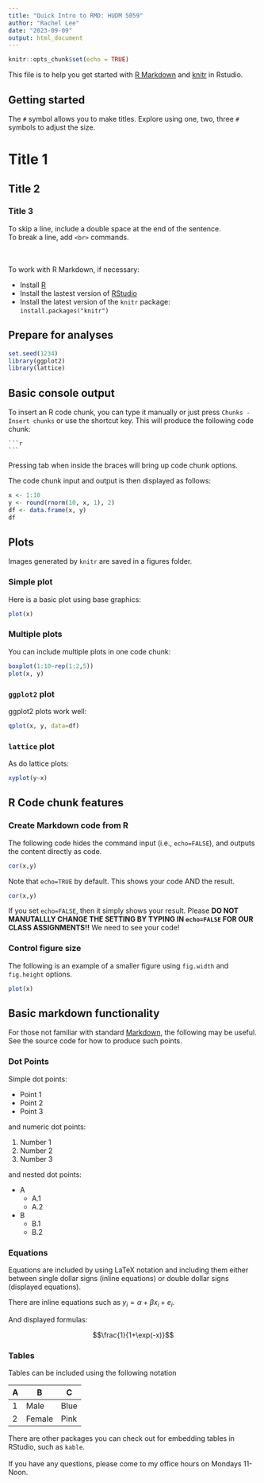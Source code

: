 ---
title: "Quick Intro to RMD: HUDM 5059"
author: "Rachel Lee"
date: "2023-09-09"
output: html_document
---

```{r setup, include=FALSE}
knitr::opts_chunk$set(echo = TRUE)
```

This file is to help you get started with [R Markdown](http://www.rstudio.org/docs/authoring/using_markdown) and [knitr](http://yihui.name/knitr/) in Rstudio.



## Getting started
The `#` symbol allows you to make titles. Explore using one, two, three `#` symbols to adjust the size.  

# Title 1
## Title 2
### Title 3

To skip a line, include a double space at the end of the sentence.  
To break a line, add `<br>` commands.
<br>
<br>
<br>

To work with R Markdown, if necessary:

* Install [R](http://www.r-project.org/)
* Install the lastest version of [RStudio](http://rstudio.org/download/)
* Install the latest version of the `knitr` package: `install.packages("knitr")`


## Prepare for analyses
```{r }
set.seed(1234)
library(ggplot2)
library(lattice)
```


## Basic console output
To insert an R code chunk, you can type it manually or just press `Chunks - Insert chunks` or use the shortcut key. This will produce the following code chunk:

    ```{r}
    
    ```

Pressing tab when inside the braces will bring up code chunk options.


The code chunk input and output is then displayed as follows:

```{r}
x <- 1:10
y <- round(rnorm(10, x, 1), 2)
df <- data.frame(x, y)
df
```

## Plots
Images generated by `knitr` are saved in a figures folder.

### Simple plot
Here is a basic plot using base graphics:

```{r}
plot(x)
```


### Multiple plots
You can include multiple plots in one code chunk:

```{r}
boxplot(1:10~rep(1:2,5))
plot(x, y)
```

### `ggplot2` plot
ggplot2 plots work well:

```{r}
qplot(x, y, data=df)
```

### `lattice` plot
As do lattice plots:

```{r}
xyplot(y~x)
```


## R Code chunk features
### Create Markdown code from R
The following code hides the command input (i.e., `echo=FALSE`), and outputs the content directly as code.
```{r}
cor(x,y)
```
Note that `echo=TRUE` by default. This shows your code AND the result.

```{r, echo=FALSE}
cor(x,y)
```
If you set `echo=FALSE`, then it simply shows your result. Please **DO NOT MANUTALLLY CHANGE THE SETTING BY TYPING IN `echo=FALSE` FOR OUR CLASS ASSIGNMENTS!!** We need to see your code!


### Control figure size
The following is an example of a smaller figure using `fig.width` and `fig.height` options.

```{r, fig.width=3, fig.height=3}
plot(x)
```

## Basic markdown functionality
For those not familiar with standard [Markdown](http://daringfireball.net/projects/markdown/), the following may be useful.
See the source code for how to produce such points.

### Dot Points
Simple dot points:

* Point 1
* Point 2
* Point 3

and numeric dot points:

1. Number 1
2. Number 2
3. Number 3

and nested dot points:

* A
    * A.1
    * A.2
* B
    * B.1
    * B.2


### Equations
Equations are included by using LaTeX notation and including them either between single dollar signs (inline equations) or double dollar signs (displayed equations).  

There are inline equations such as $y_i = \alpha + \beta x_i + e_i$.

And displayed formulas:

$$\frac{1}{1+\exp(-x)}$$


### Tables
Tables can be included using the following notation

A   |   B    | C
--- |  ---   | ---
1   |  Male  | Blue
2   | Female | Pink


There are other packages you can check out for embedding tables in RStudio, such as `kable`.
<br>
<br>
If you have any questions, please come to my office hours on Mondays 11-Noon.